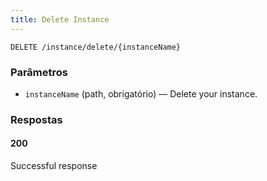 ```yaml
---
title: Delete Instance
---
```


```http
DELETE /instance/delete/{instanceName}
```



### Parâmetros

- `instanceName` (path, obrigatório) — Delete your instance.

### Respostas
#### 200
Successful response

